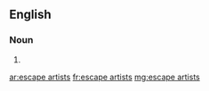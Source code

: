 ==English==

===Noun===
{{head|en}}

# {{plural of|escape artist}}

[[ar:escape artists]]
[[fr:escape artists]]
[[mg:escape artists]]